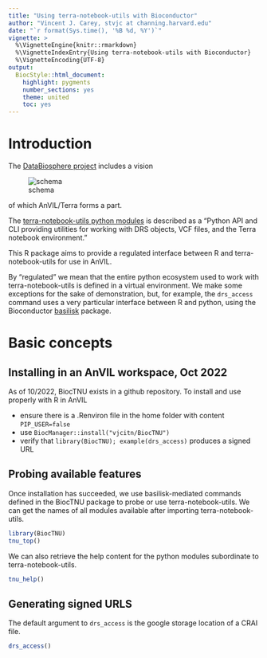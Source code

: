 ```yaml
---
title: "Using terra-notebook-utils with Bioconductor"
author: "Vincent J. Carey, stvjc at channing.harvard.edu"
date: "`r format(Sys.time(), '%B %d, %Y')`"
vignette: >
  %\VignetteEngine{knitr::rmarkdown}
  %\VignetteIndexEntry{Using terra-notebook-utils with Bioconductor}
  %\VignetteEncoding{UTF-8}
output:
  BiocStyle::html_document:
    highlight: pygments
    number_sections: yes
    theme: united
    toc: yes
---
```


# Introduction

The [DataBiosphere project](https://www.databiosphere.org) includes a vision

![schema](https://raw.githubusercontent.com/vjcitn/BiocTNU/main/databiosfig.jpg)

of which AnVIL/Terra forms a part.

The [terra-notebook-utils python modules](https://github.com/DataBiosphere/terra-notebook-utils)
is described as a "Python API and CLI providing utilities for working with DRS objects, VCF files, and the Terra notebook environment."

This R package aims to provide a regulated interface between R and terra-notebook-utils
for use in AnVIL.  

By "regulated" we mean that the entire python ecosystem used
to work with terra-notebook-utils is defined in a virtual environment.
We make some exceptions for the sake of demonstration, but, for example,
the `drs_access` command uses a very particular interface between
R and python, using the Bioconductor [basilisk](https://bioconductor.org/packages/basilisk) package.

# Basic concepts

## Installing in an AnVIL workspace, Oct 2022

As of 10/2022, BiocTNU exists in a github repository.  To install and use
properly with R in AnVIL

- ensure there is a .Renviron file in the home folder with content `PIP_USER=false`
- use `BiocManager::install("vjcitn/BiocTNU")`
- verify that `library(BiocTNU); example(drs_access)` produces a signed URL

## Probing available features

Once installation has succeeded, we use basilisk-mediated commands defined
in the BiocTNU package to probe or use terra-notebook-utils.  We
can get the names of all modules available after importing terra-notebook-utils.
```r
library(BiocTNU)
tnu_top()
```

We can also retrieve the help content for the python modules subordinate
to terra-notebook-utils.

```r
tnu_help()
```

## Generating signed URLS

The default argument to `drs_access` is the google storage location of a CRAI file.
```r
drs_access()
```
